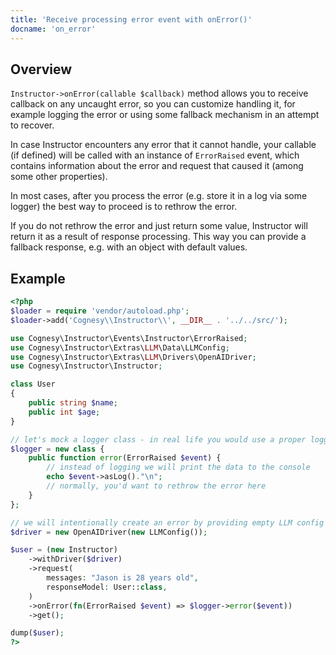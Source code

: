---
title: 'Receive processing error event with onError()'
docname: 'on_error'
---

## Overview

`Instructor->onError(callable $callback)` method allows you to receive callback
on any uncaught error, so you can customize handling it, for example logging the
error or using some fallback mechanism in an attempt to recover.

In case Instructor encounters any error that it cannot handle, your callable (if
defined) will be called with an instance of `ErrorRaised` event, which contains
information about the error and request that caused it (among some other properties).

In most cases, after you process the error (e.g. store it in a log via some logger)
the best way to proceed is to rethrow the error.

If you do not rethrow the error and just return some value, Instructor will return
it as a result of response processing. This way you can provide a fallback response,
e.g. with an object with default values.


## Example

```php
<?php
$loader = require 'vendor/autoload.php';
$loader->add('Cognesy\\Instructor\\', __DIR__ . '../../src/');

use Cognesy\Instructor\Events\Instructor\ErrorRaised;
use Cognesy\Instructor\Extras\LLM\Data\LLMConfig;
use Cognesy\Instructor\Extras\LLM\Drivers\OpenAIDriver;
use Cognesy\Instructor\Instructor;

class User
{
    public string $name;
    public int $age;
}

// let's mock a logger class - in real life you would use a proper logger, e.g. Monolog
$logger = new class {
    public function error(ErrorRaised $event) {
        // instead of logging we will print the data to the console
        echo $event->asLog()."\n";
        // normally, you'd want to rethrow the error here
    }
};

// we will intentionally create an error by providing empty LLM config
$driver = new OpenAIDriver(new LLMConfig());

$user = (new Instructor)
    ->withDriver($driver)
    ->request(
        messages: "Jason is 28 years old",
        responseModel: User::class,
    )
    ->onError(fn(ErrorRaised $event) => $logger->error($event))
    ->get();

dump($user);
?>
```
